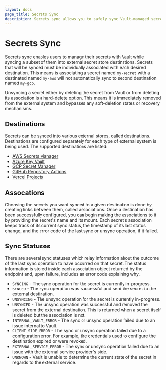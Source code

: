 ```yaml
---
layout: docs
page_title: Secrets Sync
description: Secrets sync allows you to safely sync Vault-managed secrets with external destinations.
---
```


# Secrets Sync

Secrets sync enables users to manage their secrets with Vault while syncing a subset of them into
external secret store destinations. Secrets that will be synced must be individually associated
with each desired destination. This means is associating a secret named `my-secret` with a
destinated named `my-aws` will not automatically sync to second destination named `my-gcp`.

<Note>
	Unsyncing a secret either by deleting the secret from Vault or from deleting its association
	is a hard-delete option. This means it is immediately removed from the external system and bypasses
	any soft-deletion states or recovery mechanisms.
</Note>

## Destinations

Secrets can be synced into various external stores, called destinations. Destinations are configured
separately for each type of external system is being used. The supported destinations are listed:
* [AWS Secrets Manager](/vault/docs/sync/awssm)
* [Azure Key Vault](/vault/docs/sync/azurekv)
* [GCP Secret Manager](/vault/docs/sync/gcpsm)
* [GitHub Repository Actions](/vault/docs/sync/github)
* [Vercel Projects](/vault/docs/sync/vercelproject)

## Assocations

Choosing the secrets you want synced to a given destination is done by creating links between them,
called associations. Once a destination has been successfully configured, you can begin making the
associations to it by providing the secret's name and its mount. Each secret's association keeps
track of its current sync status, the timestamp of its last status change, and the error code of
the last sync or unsync operation, if it failed.


## Sync Statuses

There are several sync statuses which relay information about the outcome of the last sync
operation to have occurred on that secret. The status information is stored inside each
association object returned by the endpoint and, upon failure, includes an error code explaining why.

* `SYNCING` - The sync operation for the secret is currently in-progress.
* `SYNCED` - The sync operation was successful and sent the secret to the external destination.
* `UNSYNCING` - The unsync operation for the secret is currently in-progress.
* `UNSYNCED` - The unsync operation was successful and removed the secret from the external destination.
	This is returned when a secret itself is deleted but the association is not.
* `INTERNAL_VAULT_ERROR` - The sync or unsync operation failed due to an issue internal to Vault.
* `CLIENT_SIDE_ERROR` - The sync or unsync operation failed due to a configuration error.
	For example, the credentials used to configure the destination expired or were revoked.
* `EXTERNAL_SERVICE_ERROR` - The sync or unsync operation failed due to an issue with the
	external service provider's side.
* `UNKNOWN` - Vault is unable to determine the current state of the secret in regards to the external service.